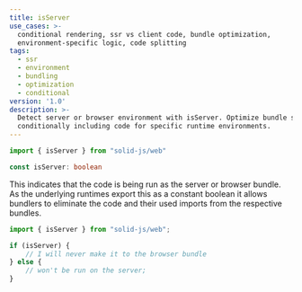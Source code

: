 ```yaml
---
title: isServer
use_cases: >-
  conditional rendering, ssr vs client code, bundle optimization,
  environment-specific logic, code splitting
tags:
  - ssr
  - environment
  - bundling
  - optimization
  - conditional
version: '1.0'
description: >-
  Detect server or browser environment with isServer. Optimize bundle sizes by
  conditionally including code for specific runtime environments.
---
```


```ts
import { isServer } from "solid-js/web"

const isServer: boolean

```

This indicates that the code is being run as the server or browser bundle. 
As the underlying runtimes export this as a constant boolean it allows bundlers to eliminate the code and their used imports from the respective bundles.

```ts
import { isServer } from "solid-js/web";

if (isServer) {
	// I will never make it to the browser bundle
} else {
	// won't be run on the server;
}
```
